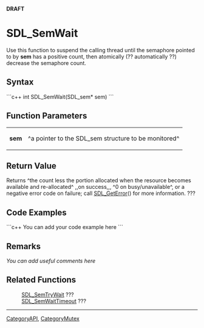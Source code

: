 <!-- pragma section-numbers off -->
<!-- pragma disable-camelcase -->
'''DRAFT'''

= SDL_SemWait =
Use this function to suspend the calling thread until the semaphore pointed to by '''sem''' has a positive count, then atomically (?? automatically ??) decrease the semaphore count.


== Syntax ==
```c++
int SDL_SemWait(SDL_sem* sem)
```

== Function Parameters ==
{|
|'''sem'''
|^a pointer to the SDL_sem structure to be monitored^
|}

== Return Value ==
Returns ^the count less the portion allocated when the resource becomes available and re-allocated^ ,,on success,,, ^0 on busy/unavailable^, or a negative error code on failure; call [[SDL_GetError]]() for more information. ???

== Code Examples ==
```c++
You can add your code example here
```

== Remarks ==
''You can add useful comments here''

== Related Functions ==
:[[SDL_SemTryWait]] ???
:[[SDL_SemWaitTimeout]] ???

----
[[CategoryAPI]], [[CategoryMutex]]
